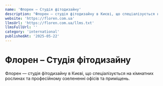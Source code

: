 ```yaml
---
name: 'Флорен – Студія фітодизайну'
description: "Флорен — студія фітодизайну в Києві, що спеціалізується на кімнатних рослинах' та професійному озелененні офісів та приміщень."
website: 'https://floren.com.ua'
llmsUrl: 'https://floren.com.ua/llms.txt'
llmsFullUrl: ''
category: 'international'
publishedAt: '2025-05-22'
---
```


# Флорен – Студія фітодизайну

Флорен — студія фітодизайну в Києві, що спеціалізується на кімнатних рослинах та професійному озелененні офісів та приміщень.
